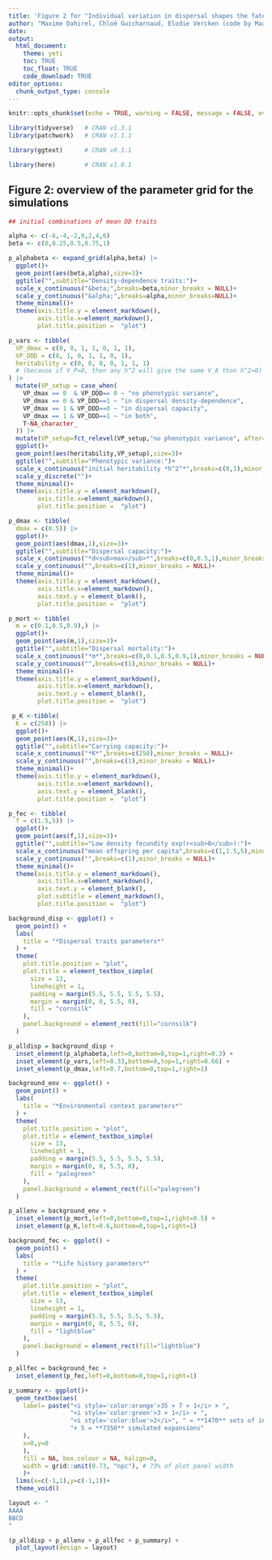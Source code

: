 ```yaml
---
title: 'Figure 2 for "Individual variation in dispersal shapes the fate of pushed vs. pulled range expansions"'
author: "Maxime Dahirel, Chloé Guicharnaud, Elodie Vercken (code by Maxime Dahirel)"
date:
output:
  html_document:
    theme: yeti
    toc: TRUE
    toc_float: TRUE
    code_download: TRUE
editor_options:
  chunk_output_type: console
---
```


```r
knitr::opts_chunk$set(echo = TRUE, warning = FALSE, message = FALSE, eval = FALSE)
```

```r

library(tidyverse)   # CRAN v1.3.1 
library(patchwork)   # CRAN v1.1.1 

library(ggtext)      # CRAN v0.1.1 

library(here)        # CRAN v1.0.1 
```

## Figure 2: overview of the parameter grid for the simulations

```r
## initial combinations of mean DD traits

alpha <- c(-6,-4,-2,0,2,4,6)
beta <- c(0,0.25,0.5,0.75,1)

p_alphabeta <- expand_grid(alpha,beta) |> 
  ggplot()+
  geom_point(aes(beta,alpha),size=3)+
  ggtitle("",subtitle="Density-dependence traits:")+
  scale_x_continuous("&beta;",breaks=beta,minor_breaks = NULL)+
  scale_y_continuous("&alpha;",breaks=alpha,minor_breaks=NULL)+
  theme_minimal()+
  theme(axis.title.y = element_markdown(),
        axis.title.x=element_markdown(),
        plot.title.position =  "plot")
```

```r

p_vars <- tibble(
  VP_dmax = c(0, 0, 1, 1, 0, 1, 1),
  VP_DDD = c(0, 1, 0, 1, 1, 0, 1),
  heritability = c(0, 0, 0, 0, 1, 1, 1)
  # (because if V_P=0, then any h^2 will give the same V_A than h^2=0)
) |> 
  mutate(VP_setup = case_when(
    VP_dmax == 0  & VP_DDD== 0 ~ "no phenotypic variance",
    VP_dmax == 0 & VP_DDD==1 ~ "in dispersal density-dependence",
    VP_dmax == 1 & VP_DDD==0 ~ "in dispersal capacity",
    VP_dmax == 1 & VP_DDD==1 ~ "in both",
    T~NA_character_
  )) |> 
  mutate(VP_setup=fct_relevel(VP_setup,"no phenotypic variance", after=0)) |> 
  ggplot()+
  geom_point(aes(heritability,VP_setup),size=3)+
  ggtitle("",subtitle="Phenotypic variance:")+
  scale_x_continuous("initial heritability *h^2^*",breaks=c(0,1),minor_breaks = NULL)+
  scale_y_discrete("")+
  theme_minimal()+
  theme(axis.title.y = element_markdown(),
        axis.title.x=element_markdown(),
        plot.title.position =  "plot")

```

```r

p_dmax <- tibble(
  dmax = c(0.5)) |> 
  ggplot()+
  geom_point(aes(dmax,1),size=3)+
  ggtitle("",subtitle="Dispersal capacity:")+
  scale_x_continuous("*d<sub>max</sub>*",breaks=c(0,0.5,1),minor_breaks = NULL)+
  scale_y_continuous("",breaks=c(1),minor_breaks = NULL)+
  theme_minimal()+
  theme(axis.title.y = element_markdown(),
        axis.title.x=element_markdown(),
        axis.text.y = element_blank(),
        plot.title.position =  "plot")


```

```r
p_mort <- tibble(
  m = c(0.1,0.5,0.9),) |> 
  ggplot()+
  geom_point(aes(m,1),size=3)+
  ggtitle("",subtitle="Dispersal mortality:")+
  scale_x_continuous("*m*",breaks=c(0,0.1,0.5,0.9,1),minor_breaks = NULL)+
  scale_y_continuous("",breaks=c(1),minor_breaks = NULL)+
  theme_minimal()+
  theme(axis.title.y = element_markdown(),
        axis.title.x=element_markdown(),
        axis.text.y = element_blank(),
        plot.title.position =  "plot")
```

```r
 p_K <-tibble(
  K = c(250)) |> 
  ggplot()+
  geom_point(aes(K,1),size=3)+
  ggtitle("",subtitle="Carrying capacity:")+
  scale_x_continuous("*K*",breaks=c(250),minor_breaks = NULL)+
  scale_y_continuous("",breaks=c(1),minor_breaks = NULL)+
  theme_minimal()+
  theme(axis.title.y = element_markdown(),
        axis.title.x=element_markdown(),
        axis.text.y = element_blank(),
        plot.title.position =  "plot")
```

```r
p_fec <- tibble(
  f = c(1.5,5)) |> 
  ggplot()+
  geom_point(aes(f,1),size=3)+
  ggtitle("",subtitle="Low density fecundity exp(r<sub>0</sub>):")+
  scale_x_continuous("mean offspring per capita",breaks=c(1,1.5,5),minor_breaks = NULL)+
  scale_y_continuous("",breaks=c(1),minor_breaks = NULL)+
  theme_minimal()+
  theme(axis.title.y = element_markdown(),
        axis.title.x=element_markdown(),
        axis.text.y = element_blank(),
        plot.subtitle = element_markdown(),
        plot.title.position =  "plot")
```





```r
background_disp <- ggplot() + 
  geom_point() +
  labs(
    title = "*Dispersal traits parameters*"
  ) +
  theme(
    plot.title.position = "plot",
    plot.title = element_textbox_simple(
      size = 13,
      lineheight = 1,
      padding = margin(5.5, 5.5, 5.5, 5.5),
      margin = margin(0, 0, 5.5, 0),
      fill = "cornsilk"
    ),
    panel.background = element_rect(fill="cornsilk")
  )
```

```r
p_alldisp = background_disp + 
  inset_element(p_alphabeta,left=0,bottom=0,top=1,right=0.3) + 
  inset_element(p_vars,left=0.33,bottom=0,top=1,right=0.66) + 
  inset_element(p_dmax,left=0.7,bottom=0,top=1,right=1)
```

```r
background_env <- ggplot() + 
  geom_point() +
  labs(
    title = "*Environmental context parameters*"
  ) +
  theme(
    plot.title.position = "plot",
    plot.title = element_textbox_simple(
      size = 13,
      lineheight = 1,
      padding = margin(5.5, 5.5, 5.5, 5.5),
      margin = margin(0, 0, 5.5, 0),
      fill = "palegreen"
    ),
    panel.background = element_rect(fill="palegreen")
  )
```

```r
p_allenv = background_env + 
  inset_element(p_mort,left=0,bottom=0,top=1,right=0.5) + 
  inset_element(p_K,left=0.6,bottom=0,top=1,right=1)
```

```r
background_fec <- ggplot() + 
  geom_point() +
  labs(
    title = "*Life history parameters*"
  ) +
  theme(
    plot.title.position = "plot",
    plot.title = element_textbox_simple(
      size = 13,
      lineheight = 1,
      padding = margin(5.5, 5.5, 5.5, 5.5),
      margin = margin(0, 0, 5.5, 0),
      fill = "lightblue"
    ),
    panel.background = element_rect(fill="lightblue")
  )
```

```r
p_allfec = background_fec + 
  inset_element(p_fec,left=0,bottom=0,top=1,right=1)
```

```r
p_summary <- ggplot()+ 
  geom_textbox(aes(
    label= paste("<i style='color:orange'>35 × 7 × 1</i> × ",
                 "<i style='color:green'>3 × 1</i> × ",
                 "<i style='color:blue'>2</i>", " = **1470** sets of initial conditions <br>",
                 "× 5 = **7350** simulated expansions"
    ),
    x=0,y=0
    ),
    fill = NA, box.colour = NA, halign=0,
    width = grid::unit(0.73, "npc"), # 73% of plot panel width
    )+
  lims(x=c(-1,1),y=c(-1,1))+ 
  theme_void()
```



```r
layout <- "
AAAA
BBCD
"

(p_alldisp + p_allenv + p_allfec + p_summary) + 
  plot_layout(design = layout)

```